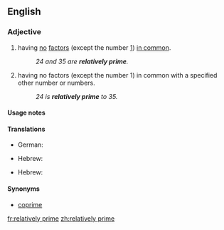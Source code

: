 ==English==
{{wikipedia}}
===Adjective===
{{en-adj|-}}

# {{mathematics|of two or more numbers}} having [[no]] [[factor]]s (except the number [[1]]) [[in common]].
#: ''24 and 35 are '''relatively prime'''.''
# {{rfd-redundant}} {{mathematics|of a number}} having no factors (except the number 1) in common with a specified other number or numbers.
#: ''24 is '''relatively prime''' to 35.''

====Usage notes====
{{en-usage-equal}}

====Translations====
{{trans-top|(of two or more positive integers) having no factors in common}}
* German: {{t|de|relativ prim}}
{{trans-mid}}
* Hebrew: {{t|he|זרים|tr=zarím}}
{{trans-bottom}}

{{trans-top|(of a positive integer) having no factor in common with...}}
* Hebrew: {{t+|he|זר|tr=zár}}
{{trans-mid}}
{{trans-bottom}}


====Synonyms====
* [[coprime]]

[[fr:relatively prime]]
[[zh:relatively prime]]